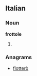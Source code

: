 ==Italian==

===Noun===
'''frottole''' {{f}}

# {{plural of|[[frottola]]|lang=Italian}}

===Anagrams===
* {{alphagram|efloortt}} [[flotterò#Italian|flotterò]]